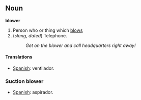 ==Noun==
'''blower'''

# Person who or thing which [[blows]] <!-- person who?? -->
# (''slang, dated'') Telephone. <!-- US only? -->
#: ''Get on the blower and call headquarters right away!''

====Translations====
*[[Spanish]]: ventilador.

===Suction blower===
*[[Spanish]]: aspirador.